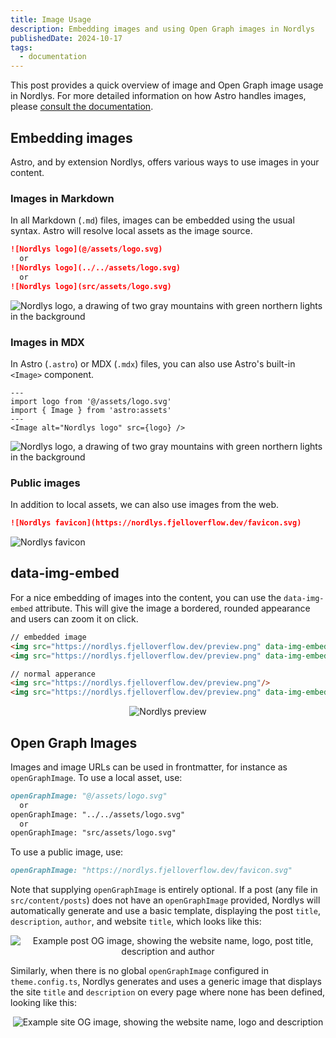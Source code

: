 ```yaml
---
title: Image Usage
description: Embedding images and using Open Graph images in Nordlys
publishedDate: 2024-10-17
tags:
  - documentation
---
```

This post provides a quick overview of image and Open Graph image usage in Nordlys. For more detailed information on how Astro handles images, please [consult the documentation](https://docs.astro.build/en/guides/images/).


## Embedding images

Astro, and by extension Nordlys, offers various ways to use images in your content.

### Images in Markdown

In all Markdown (`.md`) files, images can be embedded using the usual syntax. Astro will resolve local assets as the image source.

```markdown src/content/posts/my-post.md
![Nordlys logo](@/assets/logo.svg)
  or
![Nordlys logo](../../assets/logo.svg)
  or
![Nordlys logo](src/assets/logo.svg)
```

<Image alt="Nordlys logo, a drawing of two gray mountains with green northern lights in the background" src={logo} loading="lazy" class="w-1/3 md:w-1/6 mx-auto"/>

### Images in MDX

In Astro (`.astro`) or  MDX (`.mdx`) files, you can also use Astro's built-in `<Image>` component.

```astro src/pages/my-page.astro
---
import logo from '@/assets/logo.svg'
import { Image } from 'astro:assets'
---
<Image alt="Nordlys logo" src={logo} />
```

<Image alt="Nordlys logo, a drawing of two gray mountains with green northern lights in the background" src={logo} loading="lazy" class="w-1/3 md:w-1/6 mx-auto"/>

### Public images

In addition to local assets, we can also use images from the web.

```markdown src/pages/my-page.md
![Nordlys favicon](https://nordlys.fjelloverflow.dev/favicon.svg)
```

<Image alt="Nordlys favicon" src="/favicon.svg" loading="lazy" width={128} height={128} class="mx-auto"/>

## data-img-embed

For a nice embedding of images into the content, you can use the `data-img-embed` attribute. This will give the image a bordered, rounded appearance and users can zoom it on click.

```markdown src/pages/my-page.md
// embedded image
<img src="https://nordlys.fjelloverflow.dev/preview.png" data-img-embed/>
<img src="https://nordlys.fjelloverflow.dev/preview.png" data-img-embed="true"/>

// normal apperance
<img src="https://nordlys.fjelloverflow.dev/preview.png"/>
<img src="https://nordlys.fjelloverflow.dev/preview.png" data-img-embed="false"/>

```

<div align="center">
<Image alt="Nordlys preview" src="https://nordlys.fjelloverflow.dev/preview.png" loading="lazy" height={252} width={480} data-img-embed/>
</div>

## Open Graph Images

Images and image URLs can be used in frontmatter, for instance as `openGraphImage`. To use a local asset, use:

```md src/content/posts/my-post.md
openGraphImage: "@/assets/logo.svg"
  or
openGraphImage: "../../assets/logo.svg"
  or
openGraphImage: "src/assets/logo.svg"
```

To use a public image, use:

```md src/content/posts/my-post.md
openGraphImage: "https://nordlys.fjelloverflow.dev/favicon.svg"
```

Note that supplying `openGraphImage` is entirely optional. If a post (any file in `src/content/posts`) does not have an `openGraphImage` provided, Nordlys will automatically generate and use a basic template, displaying the post `title`, `description`, `author`, and website `title`, which looks like this:

<div align="center">
<Image alt="Example post OG image, showing the website name, logo, post title, description and author" src="https://nordlys.fjelloverflow.dev/posts/using-images.png" loading="lazy" height={252} width={480} data-img-embed/>
</div>

Similarly, when there is no global `openGraphImage` configured in `theme.config.ts`, Nordlys generates and uses a generic image that displays the site `title` and `description` on every page where none has been defined, looking like this:

<div align="center">
<Image alt="Example site OG image, showing the website name, logo and description" src="https://nordlys.fjelloverflow.dev/ogImage.png" loading="lazy" height={252} width={480} data-img-embed/>
</div>
